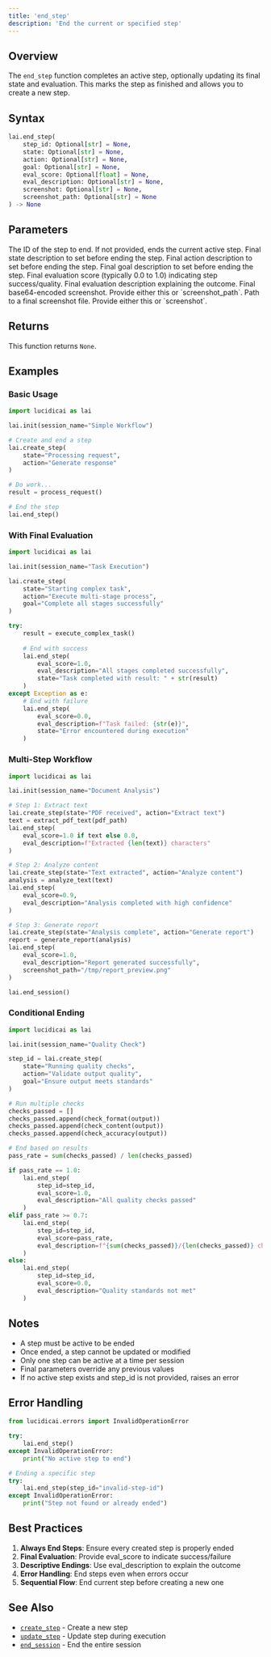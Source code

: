 ```yaml
---
title: 'end_step'
description: 'End the current or specified step'
---
```


## Overview

The `end_step` function completes an active step, optionally updating its final state and evaluation. This marks the step as finished and allows you to create a new step.

## Syntax

```python
lai.end_step(
    step_id: Optional[str] = None,
    state: Optional[str] = None,
    action: Optional[str] = None,
    goal: Optional[str] = None,
    eval_score: Optional[float] = None,
    eval_description: Optional[str] = None,
    screenshot: Optional[str] = None,
    screenshot_path: Optional[str] = None
) -> None
```

## Parameters

<ParamField path="step_id" type="string" optional>
  The ID of the step to end. If not provided, ends the current active step.
</ParamField>

<ParamField path="state" type="string" optional>
  Final state description to set before ending the step.
</ParamField>

<ParamField path="action" type="string" optional>
  Final action description to set before ending the step.
</ParamField>

<ParamField path="goal" type="string" optional>
  Final goal description to set before ending the step.
</ParamField>

<ParamField path="eval_score" type="float" optional>
  Final evaluation score (typically 0.0 to 1.0) indicating step success/quality.
</ParamField>

<ParamField path="eval_description" type="string" optional>
  Final evaluation description explaining the outcome.
</ParamField>

<ParamField path="screenshot" type="string" optional>
  Final base64-encoded screenshot. Provide either this or `screenshot_path`.
</ParamField>

<ParamField path="screenshot_path" type="string" optional>
  Path to a final screenshot file. Provide either this or `screenshot`.
</ParamField>

## Returns

This function returns `None`.

## Examples

### Basic Usage

```python
import lucidicai as lai

lai.init(session_name="Simple Workflow")

# Create and end a step
lai.create_step(
    state="Processing request",
    action="Generate response"
)

# Do work...
result = process_request()

# End the step
lai.end_step()
```

### With Final Evaluation

```python
import lucidicai as lai

lai.init(session_name="Task Execution")

lai.create_step(
    state="Starting complex task",
    action="Execute multi-stage process",
    goal="Complete all stages successfully"
)

try:
    result = execute_complex_task()
    
    # End with success
    lai.end_step(
        eval_score=1.0,
        eval_description="All stages completed successfully",
        state="Task completed with result: " + str(result)
    )
except Exception as e:
    # End with failure
    lai.end_step(
        eval_score=0.0,
        eval_description=f"Task failed: {str(e)}",
        state="Error encountered during execution"
    )
```

### Multi-Step Workflow

```python
import lucidicai as lai

lai.init(session_name="Document Analysis")

# Step 1: Extract text
lai.create_step(state="PDF received", action="Extract text")
text = extract_pdf_text(pdf_path)
lai.end_step(
    eval_score=1.0 if text else 0.0,
    eval_description=f"Extracted {len(text)} characters"
)

# Step 2: Analyze content
lai.create_step(state="Text extracted", action="Analyze content")
analysis = analyze_text(text)
lai.end_step(
    eval_score=0.9,
    eval_description="Analysis completed with high confidence"
)

# Step 3: Generate report
lai.create_step(state="Analysis complete", action="Generate report")
report = generate_report(analysis)
lai.end_step(
    eval_score=1.0,
    eval_description="Report generated successfully",
    screenshot_path="/tmp/report_preview.png"
)

lai.end_session()
```

### Conditional Ending

```python
import lucidicai as lai

lai.init(session_name="Quality Check")

step_id = lai.create_step(
    state="Running quality checks",
    action="Validate output quality",
    goal="Ensure output meets standards"
)

# Run multiple checks
checks_passed = []
checks_passed.append(check_format(output))
checks_passed.append(check_content(output))
checks_passed.append(check_accuracy(output))

# End based on results
pass_rate = sum(checks_passed) / len(checks_passed)

if pass_rate == 1.0:
    lai.end_step(
        step_id=step_id,
        eval_score=1.0,
        eval_description="All quality checks passed"
    )
elif pass_rate >= 0.7:
    lai.end_step(
        step_id=step_id,
        eval_score=pass_rate,
        eval_description=f"{sum(checks_passed)}/{len(checks_passed)} checks passed"
    )
else:
    lai.end_step(
        step_id=step_id,
        eval_score=0.0,
        eval_description="Quality standards not met"
    )
```

## Notes

- A step must be active to be ended
- Once ended, a step cannot be updated or modified
- Only one step can be active at a time per session
- Final parameters override any previous values
- If no active step exists and step_id is not provided, raises an error

## Error Handling

```python
from lucidicai.errors import InvalidOperationError

try:
    lai.end_step()
except InvalidOperationError:
    print("No active step to end")

# Ending a specific step
try:
    lai.end_step(step_id="invalid-step-id")
except InvalidOperationError:
    print("Step not found or already ended")
```

## Best Practices

1. **Always End Steps**: Ensure every created step is properly ended
2. **Final Evaluation**: Provide eval_score to indicate success/failure
3. **Descriptive Endings**: Use eval_description to explain the outcome
4. **Error Handling**: End steps even when errors occur
5. **Sequential Flow**: End current step before creating a new one

## See Also

- [`create_step`](/python-sdk/create_step) - Create a new step
- [`update_step`](/python-sdk/update_step) - Update step during execution
- [`end_session`](/python-sdk/end_session) - End the entire session